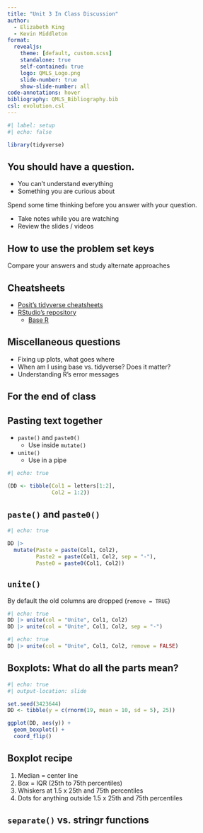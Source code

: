 ```yaml
---
title: "Unit 3 In Class Discussion"
author:
  - Elizabeth King
  - Kevin Middleton
format:
  revealjs:
    theme: [default, custom.scss]
    standalone: true
    self-contained: true
    logo: QMLS_Logo.png
    slide-number: true
    show-slide-number: all
code-annotations: hover
bibliography: QMLS_Bibliography.bib
csl: evolution.csl
---
```


```r
#| label: setup
#| echo: false

library(tidyverse)
```

## You should have a question.

- You can't understand everything
- Something you are curious about

Spend some time thinking before you answer with your question.

- Take notes while you are watching
- Review the slides / videos


## How to use the problem set keys

Compare your answers and study alternate approaches


## Cheatsheets

- [Posit's tidyverse cheatsheets](https://posit.co/resources/cheatsheets/)
- [RStudio's repository](https://github.com/rstudio/cheatsheets)
    - [Base R](https://github.com/rstudio/cheatsheets/blob/main/base-r.pdf)


## Miscellaneous questions

- Fixing up plots, what goes where
- When am I using base vs. tidyverse? Does it matter?
- Understanding R's error messages


## For the end of class


## Pasting text together

- `paste()` and `paste0()`
    - Use inside `mutate()`
- `unite()`
    - Use in a pipe

```r
#| echo: true

(DD <- tibble(Col1 = letters[1:2],
              Col2 = 1:2))

```


## `paste()` and `paste0()`

```r
#| echo: true

DD |> 
  mutate(Paste = paste(Col1, Col2),
         Paste2 = paste(Col1, Col2, sep = "-"),
         Paste0 = paste0(Col1, Col2))
```


## `unite()`

By default the old columns are dropped (`remove = TRUE`)

```r
#| echo: true
DD |> unite(col = "Unite", Col1, Col2)
DD |> unite(col = "Unite", Col1, Col2, sep = "-")
```


```r
#| echo: true
DD |> unite(col = "Unite", Col1, Col2, remove = FALSE)
```


## Boxplots: What do all the parts mean?

```r
#| echo: true
#| output-location: slide

set.seed(3423644)
DD <- tibble(y = c(rnorm(19, mean = 10, sd = 5), 25))

ggplot(DD, aes(y)) +
  geom_boxplot() +
  coord_flip()
```


## Boxplot recipe

1. Median = center line
1. Box = IQR (25th to 75th percentiles)
1. Whiskers at 1.5 x 25th and 75th percentiles
1. Dots for anything outside 1.5 x 25th and 75th percentiles


## `separate()` vs. stringr functions
